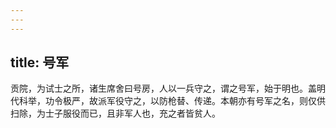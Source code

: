 ```yaml
---
---
---
```

title: 号军
---



贡院，为试士之所，诸生席舍曰号房，人以一兵守之，谓之号军，始于明也。盖明代科举，功令极严，故派军役守之，以防枪替、传递。本朝亦有号军之名，则仅供扫除，为士子服役而已，且非军人也，充之者皆贫人。
